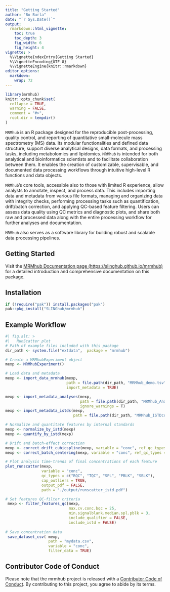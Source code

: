```yaml
---
title: "Getting Started"
author: "Bo Burla"
date: "`r Sys.Date()`"
output: 
  rmarkdown::html_vignette:
    toc: true
    toc_depth: 3
    fig_width: 6
    fig_height: 4
vignette: >
  %\VignetteIndexEntry{Getting Started}
  %\VignetteEncoding{UTF-8}
  %\VignetteEngine{knitr::rmarkdown}
editor_options: 
  markdown: 
    wrap: 72
---
```


```r
library(mrmhub)
knitr::opts_chunk$set(
  collapse = TRUE,
  warning = FALSE,
  comment = "#>",
  root.dir = tempdir()
)
```

`MRMhub` is an R package designed for the reproducible post-processing,
quality control, and reporting of quantitative small-molecule mass
spectrometry (MS) data. Its modular functionalities and defined data
structure, support diverse analytical designs, data formats, and
processing tasks, including metabolomics and lipidomics. `MRMhub` is
intended for both analytical and bioinformatics scientists and to
facilitate collaboration between them. It enables the creation of
customizable, supervisable, and documented data processing workflows
through intuitive high-level R functions and data objects.

`MRMhub`'s core tools, accessible also to those with limited R
experience, allow analysts to annotate, inspect, and process data. This
includes importing data and metadata from various file formats, managing
and organizing data with integrity checks, performing processing tasks
such as quantification, drift/batch correction, and applying QC-based
feature filtering. Users can assess data quality using QC metrics and
diagnostic plots, and share both raw and processed data along with the
entire processing workflow for further analyses and documentation.

`MRMhub` also serves as a software library for building robust and
scalable data processing pipelines.

## Getting Started

Visit the [MRMhub Documentation page
(https://slinghub.github.io/mrmhub)](https://slinghub.github.io/mrmhub/)
for a detailed introduction and comprehensive documentation on this
package.

## Installation

```r
if (!require("pak")) install.packages("pak")
pak::pkg_install("SLINGhub/mrmhub")
```

## Example Workflow

```r
#| fig.alt: >
#|   RunScatter plot
# Path of example files included with this package
dir_path <- system.file("extdata",  package = "mrmhub")

# Create a MRMhubExperiment object
mexp <- MRMhubExperiment()

# Load data and metadata
mexp <- import_data_mrmhub(mexp,
                           path = file.path(dir_path, "MRMhub_demo.tsv"),
                           import_metadata = TRUE)

mexp <- import_metadata_analyses(mexp, 
                                 path = file.path(dir_path, "MRMhub_AnalysesAnnot.csv"), 
                                 ignore_warnings = T)
mexp <- import_metadata_istds(mexp, 
                              path = file.path(dir_path, "MRMhub_ISTDconc.csv"))

# Normalize and quantitate features by internal standards
mexp <- normalize_by_istd(mexp)
mexp <- quantify_by_istd(mexp)

# Drift and batch-effect correction
mexp <- correct_drift_cubicspline(mexp, variable = "conc", ref_qc_types = "BQC")
mexp <- correct_batch_centering(mexp, variable = "conc", ref_qc_types = "BQC")

# Plot analysis time-trends of final concentrations of each feature 
plot_runscatter(mexp,
                variable = "conc",
                qc_types = c("BQC", "TQC", "SPL", "PBLK", "SBLK"),
                cap_outliers = TRUE,
                output_pdf = FALSE,
                path = "./output/runscatter_istd.pdf")

# Set features QC-filter criteria   
 mexp <- filter_features_qc(mexp,
                            max.cv.conc.bqc = 25,
                            min.signalblank.median.spl.pblk = 3,
                            include_qualifier = FALSE,
                            include_istd = FALSE)
 
# Save concentration data
 save_dataset_csv( mexp, 
                   path = "mydata.csv", 
                   variable = "conc", 
                   filter_data = TRUE)
```

## Contributor Code of Conduct

Please note that the mrmhub project is released with a [Contributor Code
of
Conduct](https://contributor-covenant.org/version/2/0/CODE_OF_CONDUCT.html).
By contributing to this project, you agree to abide by its terms.